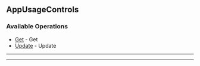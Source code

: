 
## AppUsageControls

### Available Operations

* [Get](/app_usage_controls/get) - Get
* [Update](/app_usage_controls/update) - Update

---
<Get />

---
<Update />

